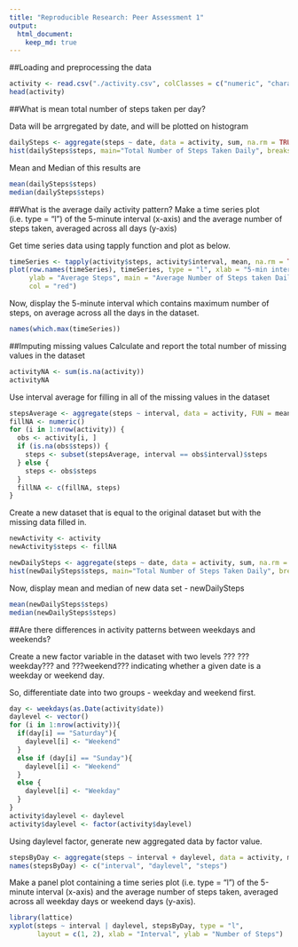 ```yaml
---
title: "Reproducible Research: Peer Assessment 1"
output: 
  html_document:
    keep_md: true
---
```


##Loading and preprocessing the data
```r
activity <- read.csv("./activity.csv", colClasses = c("numeric", "character", "numeric"))
head(activity)
```


##What is mean total number of steps taken per day?

Data will be arrgregated by date, and will be plotted on histogram
```r
dailySteps <- aggregate(steps ~ date, data = activity, sum, na.rm = TRUE)
hist(dailySteps$steps, main="Total Number of Steps Taken Daily", breaks=10, xlab="Steps", ylab="Frequency", col="Blue")
```

Mean and Median of this results are
```r
mean(dailySteps$steps)
median(dailySteps$steps)
```


##What is the average daily activity pattern?
Make a time series plot (i.e. type = "l") of the 5-minute interval (x-axis) and the average number of steps taken, averaged across all days (y-axis)

Get time series data using tapply function and plot as below.
```r
timeSeries <- tapply(activity$steps, activity$interval, mean, na.rm = TRUE)
plot(row.names(timeSeries), timeSeries, type = "l", xlab = "5-min interval", 
     ylab = "Average Steps", main = "Average Number of Steps taken Daily", 
     col = "red")
```

Now, display the 5-minute interval which contains maximum number of steps, on average across all the days in the dataset. 
```r
names(which.max(timeSeries))
```


##Imputing missing values
Calculate and report the total number of missing values in the dataset
```r
activityNA <- sum(is.na(activity))
activityNA
```

Use interval average for filling in all of the missing values in the dataset
```r
stepsAverage <- aggregate(steps ~ interval, data = activity, FUN = mean)
fillNA <- numeric()
for (i in 1:nrow(activity)) {
  obs <- activity[i, ]
  if (is.na(obs$steps)) {
    steps <- subset(stepsAverage, interval == obs$interval)$steps
  } else {
    steps <- obs$steps
  }
  fillNA <- c(fillNA, steps)
}
```

Create a new dataset that is equal to the original dataset but with the missing data filled in.
```r
newActivity <- activity
newActivity$steps <- fillNA

newDailySteps <- aggregate(steps ~ date, data = activity, sum, na.rm = TRUE)
hist(newDailySteps$steps, main="Total Number of Steps Taken Daily", breaks=10, xlab="Steps", ylab="Frequency", col="Blue")
```

Now, display mean and median of new data set - newDailySteps
```r
mean(newDailySteps$steps)
median(newDailySteps$steps)
```

##Are there differences in activity patterns between weekdays and weekends?

Create a new factor variable in the dataset with two levels ??? ???weekday??? and ???weekend??? indicating whether a given date is a weekday or weekend day.

So, differentiate date into two groups - weekday and weekend first.
```r
day <- weekdays(as.Date(activity$date))
daylevel <- vector()
for (i in 1:nrow(activity)){
  if(day[i] == "Saturday"){
    daylevel[i] <- "Weekend"
  }
  else if (day[i] == "Sunday"){
    daylevel[i] <- "Weekend"
  }
  else {
    daylevel[i] <- "Weekday"
  }
}
activity$daylevel <- daylevel
activity$daylevel <- factor(activity$daylevel)
```

Using daylevel factor, generate new aggregated data by factor value.
```r
stepsByDay <- aggregate(steps ~ interval + daylevel, data = activity, mean)
names(stepsByDay) <- c("interval", "daylevel", "steps")
```

Make a panel plot containing a time series plot (i.e. type = "l") of the 5-minute interval (x-axis) and the average number of steps taken, averaged across all weekday days or weekend days (y-axis). 
```r
library(lattice)
xyplot(steps ~ interval | daylevel, stepsByDay, type = "l",
       layout = c(1, 2), xlab = "Interval", ylab = "Number of Steps")
```